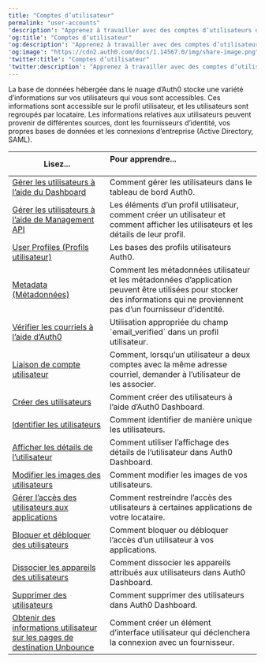 ```yaml
---
title: "Comptes d’utilisateur"
permalink: "user-accounts"
'description': "Apprenez à travailler avec des comptes d’utilisateurs dans Auth0."
'og:title': "Comptes d’utilisateur"
'og:description': "Apprenez à travailler avec des comptes d’utilisateurs dans Auth0."
'og:image': "https://cdn2.auth0.com/docs/1.14567.0/img/share-image.png"
'twitter:title': "Comptes d’utilisateur"
'twitter:description': "Apprenez à travailler avec des comptes d’utilisateurs dans Auth0."
---
```


La base de données hébergée dans le nuage d’Auth0 stocke une variété d’informations sur vos utilisateurs qui vous sont accessibles. Ces informations sont accessible sur le profil utilisateur, et les utilisateurs sont regroupés par locataire. Les informations relatives aux utilisateurs peuvent provenir de différentes sources, dont les fournisseurs d’identité, vos propres bases de données et les connexions d’entreprise (Active Directory, <Tooltip href="/docs/fr-ca/glossary?term=security-assertion-markup-language" tip="Security Assertion Markup Language (SAML)
Protocole normalisé permettant à deux parties d’échanger des informations d’authentification sans mot de passe." cta="Voir le glossaire">SAML</Tooltip>).

<table class="table"><thead>
<tr>
<th><strong>Lisez...</strong></th>
<th><strong>Pour apprendre...</strong>                                      </th>
</tr>
</thead>
<tbody>
<tr>
<td><a href="/docs/fr-ca/users/manage-users-using-the-dashboard">Gérer les utilisateurs à l’aide du Dashboard</a></td>
<td>Comment gérer les utilisateurs dans le tableau de bord Auth0.</td>
</tr>
<tr>
<td><a href="/docs/fr-ca/users/manage-users-using-the-management-api">Gérer les utilisateurs à l’aide de Management API</a></td>
<td>Les éléments d’un profil utilisateur, comment créer un utilisateur et comment afficher les utilisateurs et les détails de leur profil.</td>
</tr>
<tr>
<td><a href="/docs/fr-ca/users/user-profiles">User Profiles (Profils utilisateur)</a></td>
<td>Les bases des profils utilisateurs Auth0.</td>
</tr>
<tr>
<td><a href="/docs/fr-ca/users/metadata">Metadata (Métadonnées)</a></td>
<td>Comment les métadonnées utilisateur et les métadonnées d’application peuvent être utilisées pour stocker des informations qui ne proviennent pas d’un fournisseur d’identité.</td>
</tr>
<tr>
<td><a href="/docs/fr-ca/manage-users/user-accounts/verify-emails">Vérifier les courriels à l’aide d’Auth0</a></td>
<td>Utilisation appropriée du champ `email_verified` dans un profil utilisateur.</td>
</tr>
<tr>
<td><a href="/docs/fr-ca/users/user-account-linking">Liaison de compte utilisateur</a></td>
<td>Comment, lorsqu’un utilisateur a deux comptes avec la même adresse courriel, demander à l’utilisateur de les associer.</td>
</tr>
<tr>
<td><a href="/docs/fr-ca/users/create-users">Créer des utilisateurs</a></td>
<td>Comment créer des utilisateurs à l’aide d’Auth0 Dashboard.</td>
</tr>
<tr>
<td><a href="/docs/fr-ca/users/identify-users">Identifier les utilisateurs</a></td>
<td>Comment identifier de manière unique les utilisateurs.</td>
</tr>
<tr>
<td><a href="/docs/fr-ca/users/view-user-details">Afficher les détails de l’utilisateur</a></td>
<td>Comment utiliser l’affichage des détails de l’utilisateur dans Auth0 Dashboard.</td>
</tr>
<tr>
<td><a href="/docs/fr-ca/users/change-user-picture">Modifier les images des utilisateurs</a></td>
<td>Comment modifier les images de vos utilisateurs.</td>
</tr>
<tr>
<td><a href="/docs/fr-ca/users/manage-user-access-to-applications">Gérer l’accès des utilisateurs aux applications</a></td>
<td>Comment restreindre l’accès des utilisateurs à certaines applications de votre locataire.</td>
</tr>
<tr>
<td><a href="/docs/fr-ca/users/block-and-unblock-users">Bloquer et débloquer des utilisateurs</a></td>
<td>Comment bloquer ou débloquer l’accès d’un utilisateur à vos applications.</td>
</tr>
<tr>
<td><a href="/docs/fr-ca/users/unlink-devices-from-users">Dissocier les appareils des utilisateurs</a></td>
<td>Comment dissocier les appareils attribués aux utilisateurs dans Auth0 Dashboard.</td>
</tr>
<tr>
<td><a href="/docs/fr-ca/users/delete-users">Supprimer des utilisateurs</a></td>
<td>Comment supprimer des utilisateurs dans Auth0 Dashboard.</td>
</tr>
<tr>
<td><a href="/docs/fr-ca/users/get-user-information-on-unbounce-landing-pages">Obtenir des informations utilisateur sur les pages de destination Unbounce</a></td>
<td>Comment créer un élément d’interface utilisateur qui déclenchera la connexion avec un fournisseur.</td>
</tr>
</tbody>
</table>